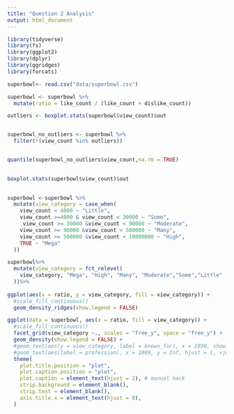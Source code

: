 ```yaml
---
title: "Question 2 Analysis"
output: html_document
---
```


```r
library(tidyverse)
library(fs)
library(ggplot2)
library(dplyr)
library(ggridges)
library(forcats)
```

```r
superbowl<- read.csv("data/superbowl.csv")
```


```r
superbowl <- superbowl %>%
  mutate(ratio = like_count / (like_count + dislike_count))
```


```r

outliers <- boxplot.stats(superbowl$view_count)$out


superbowl_no_outliers <- superbowl %>%
  filter(!(view_count %in% outliers))


quantile(superbowl_no_outliers$view_count,na.rm = TRUE)
  
```

```r
boxplot.stats(superbowl$view_count)$out
  
```


```r
superbowl <-superbowl %>%
  mutate(view_category = case_when(
    view_count < 4000 ~ "Little",
    view_count >=4000 & view_count < 30000 ~ "Some",
     view_count >= 30000 &view_count < 90000 ~ "Moderate",
    view_count >= 90000 &view_count < 500000 ~ "Many",
    view_count >= 500000 &view_count < 10000000 ~ "High",
    TRUE ~ "Mega"
  ))
```


```r
superbowl%>%
  mutate(view_category = fct_relevel(
    view_category, "Mega", "High", "Many", "Moderate","Some","Little"
  ))%>%
  
ggplot(aes(x = ratio, y = view_category, fill = view_category)) +
  #scale_fill_continuous()
  geom_density_ridges(show.legend = FALSE)
```

```r
ggplot(data = superbowl, aes(x = ratio, fill = view_category)) +
  #scale_fill_continuous()
  facet_grid(view_category ~., scales = "free_y", space = "free_y") +
  geom_density(show.legend = FALSE) +
  #geom_text(aes(y = view_category, label = known_for), x = 2030, show.legend = FALSE, hjust = 0) +
  #geom_text(aes(label = profession), x = 1809, y = Inf, hjust = 1, vjust = 1, show.legend = FALSE) +
  theme(
    plot.title.position = "plot",
    plot.caption.position = "plot",
    plot.caption = element_text(hjust = 2), # manual hack
    strip.background = element_blank(),
    strip.text = element_blank(),
    axis.title.x = element_text(hjust = 0),
  )
```



